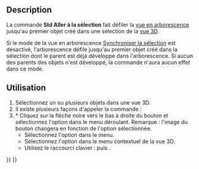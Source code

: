 <languages/>

{{Docnav/fr
|[[Std_TreeDrag/fr|Arborescence Déplacement]]
|[[Std_SelBack/fr|Sélection précédente]]
|[[Std_View_Menu/fr|Menu Affichage]]
|IconL=Std_TreeDrag.svg
|IconR=Std_SelBack.svg
|IconC=Freecad.svg
}}

{{GuiCommand/fr
|Name=Std TreeSelection
|Name/fr=Std Arborescence Aller à la sélection
|MenuLocation=Affichage → Actions dans l'arborescence → Aller à la sélection
|Workbenches=Tous
|Shortcut={{KEY|T}} {{KEY|G}}
|Version=0.19
}}

==Description==

La commande '''Std Aller à la sélection''' fait défiler la [[Tree_view/fr|vue en arborescence]] jusqu'au premier objet créé dans une sélection de la [[3D view/fr|vue 3D]].

Si le mode de la vue en arborescence [[Std_TreeSyncSelection/fr|Synchroniser la sélection]] est désactivé, l'arborescence défile jusqu'au premier objet créé dans la sélection dont le parent est déjà développé dans l'arborescence. Si aucun des parents des objets n'est développé, la commande n'aura aucun effet dans ce mode.

<span id="Usage"></span>
==Utilisation==

# Sélectionnez un ou plusieurs objets dans une vue 3D.
# Il existe plusieurs façons d'appeler la commande :
# * Cliquez sur la flèche noire vers le bas à droite du bouton {{Button|[[Image:Std_TreeSyncView.svg|16px]]}} et sélectionnez l'option {{MenuCommand|[[Image:Std_TreeSelection.svg|16px]] Aller à la sélection}} dans le menu déroulant. Remarque : l'image du bouton changera en fonction de l'option sélectionnée.
#* Sélectionnez l'option {{MenuCommand|Affichage → Actions dans l'arborescence → Aller à la sélection}} dans le menu.
#* Sélectionnez l'option {{MenuCommand|[[Image:Std_TreeSelection.svg|16px]] Aller à la sélection}} dans le menu contextuel de la vue 3D.
#* Utilisez le raccourci clavier : {{KEY|T}} puis {{KEY|G}}.


{{Docnav/fr
|[[Std_TreeDrag/fr|Arborescence Déplacement]]
|[[Std_SelBack/fr|Sélection précédente]]
|[[Std_View_Menu/fr|Menu Affichage]]
|IconL=Std_TreeDrag.svg
|IconR=Std_SelBack.svg
|IconC=Freecad.svg
}}

{{Std_Base_navi{{#translation:}}}}
{{Userdocnavi{{#translation:}}}}